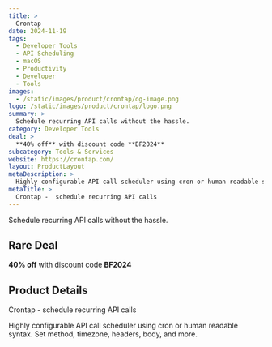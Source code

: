 ```yaml
---
title: >
  Crontap
date: 2024-11-19
tags:
  - Developer Tools
  - API Scheduling
  - macOS
  - Productivity
  - Developer
  - Tools
images:
  - /static/images/product/crontap/og-image.png
logo: /static/images/product/crontap/logo.png
summary: >
  Schedule recurring API calls without the hassle.
category: Developer Tools
deal: >
  **40% off** with discount code **BF2024**
subcategory: Tools & Services
website: https://crontap.com/
layout: ProductLayout
metaDescription: >
  Highly configurable API call scheduler using cron or human readable syntax. Set method, timezone, headers, body, and more.
metaTitle: >
  Crontap -  schedule recurring API calls
---
```

Schedule recurring API calls without the hassle.

## Rare Deal

**40% off** with discount code **BF2024**
## Product Details
Crontap -  schedule recurring API calls

Highly configurable API call scheduler using cron or human readable syntax. Set method, timezone, headers, body, and more.
